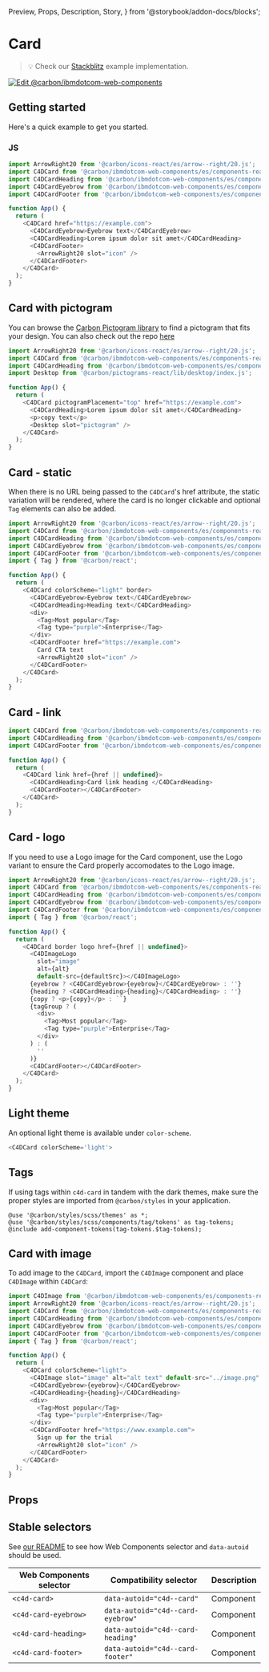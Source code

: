   Preview,
  Props,
  Description,
  Story,
} from '@storybook/addon-docs/blocks';

# Card

> 💡 Check our
> [Stackblitz](https://stackblitz.com/github/carbon-design-system/carbon-for-ibm-dotcom/tree/main/packages/web-components/examples/stackblitz/components-react/card)
> example implementation.

[![Edit @carbon/ibmdotcom-web-components](https://developer.stackblitz.com/img/open_in_stackblitz.svg)](https://stackblitz.com/github/carbon-design-system/carbon-for-ibm-dotcom/tree/main/packages/web-components/examples/stackblitz/components-react/card)

## Getting started

Here's a quick example to get you started.

### JS

```javascript
import ArrowRight20 from '@carbon/icons-react/es/arrow--right/20.js';
import C4DCard from '@carbon/ibmdotcom-web-components/es/components-react/card/card';
import C4DCardHeading from '@carbon/ibmdotcom-web-components/es/components-react/card/card-heading';
import C4DCardEyebrow from '@carbon/ibmdotcom-web-components/es/components-react/card/card-eyebrow';
import C4DCardFooter from '@carbon/ibmdotcom-web-components/es/components-react/card/card-footer';

function App() {
  return (
    <C4DCard href="https://example.com">
      <C4DCardEyebrow>Eyebrow text</C4DCardEyebrow>
      <C4DCardHeading>Lorem ipsum dolor sit amet</C4DCardHeading>
      <C4DCardFooter>
        <ArrowRight20 slot="icon" />
      </C4DCardFooter>
    </C4DCard>
  );
}
```

## Card with pictogram

You can browse the
[Carbon Pictogram library](https://www.carbondesignsystem.com/guidelines/pictograms/library/)
to find a pictogram that fits your design. You can also check out the repo
[here](https://github.com/carbon-design-system/carbon/tree/main/packages/pictograms)

```javascript
import ArrowRight20 from '@carbon/icons-react/es/arrow--right/20.js';
import C4DCard from '@carbon/ibmdotcom-web-components/es/components-react/card/card';
import C4DCardHeading from '@carbon/ibmdotcom-web-components/es/components-react/card/card-heading';
import Desktop from '@carbon/pictograms-react/lib/desktop/index.js';

function App() {
  return (
    <C4DCard pictogramPlacement="top" href="https://example.com">
      <C4DCardHeading>Lorem ipsum dolor sit amet</C4DCardHeading>
      <p>copy text</p>
      <Desktop slot="pictogram" />
    </C4DCard>
  );
}
```

## Card - static

When there is no URL being passed to the `C4DCard`'s href attribute, the static
variation will be rendered, where the card is no longer clickable and optional
`Tag` elements can also be added.

```javascript
import ArrowRight20 from '@carbon/icons-react/es/arrow--right/20.js';
import C4DCard from '@carbon/ibmdotcom-web-components/es/components-react/card/card';
import C4DCardHeading from '@carbon/ibmdotcom-web-components/es/components-react/card/card-heading';
import C4DCardEyebrow from '@carbon/ibmdotcom-web-components/es/components-react/card/card-eyebrow';
import C4DCardFooter from '@carbon/ibmdotcom-web-components/es/components-react/card/card-footer';
import { Tag } from '@carbon/react';

function App() {
  return (
    <C4DCard colorScheme="light" border>
      <C4DCardEyebrow>Eyebrow text</C4DCardEyebrow>
      <C4DCardHeading>Heading text</C4DCardHeading>
      <div>
        <Tag>Most popular</Tag>
        <Tag type="purple">Enterprise</Tag>
      </div>
      <C4DCardFooter href="https://example.com">
        Card CTA text
        <ArrowRight20 slot="icon" />
      </C4DCardFooter>
    </C4DCard>
  );
}
```

## Card - link

```javascript
import C4DCard from '@carbon/ibmdotcom-web-components/es/components-react/card/card';
import C4DCardHeading from '@carbon/ibmdotcom-web-components/es/components-react/card/card-heading';
import C4DCardFooter from '@carbon/ibmdotcom-web-components/es/components-react/card/card-footer';

function App() {
  return (
    <C4DCard link href={href || undefined}>
      <C4DCardHeading>Card link heading </C4DCardHeading>
      <C4DCardFooter></C4DCardFooter>
    </C4DCard>
  );
}
```

## Card - logo

If you need to use a Logo image for the Card component, use the Logo variant to
ensure the Card properly accomodates to the Logo image.

```javascript
import ArrowRight20 from '@carbon/icons-react/es/arrow--right/20.js';
import C4DCard from '@carbon/ibmdotcom-web-components/es/components-react/card/card';
import C4DCardHeading from '@carbon/ibmdotcom-web-components/es/components-react/card/card-heading';
import C4DCardEyebrow from '@carbon/ibmdotcom-web-components/es/components-react/card/card-eyebrow';
import C4DCardFooter from '@carbon/ibmdotcom-web-components/es/components-react/card/card-footer';
import { Tag } from '@carbon/react';

function App() {
  return (
    <C4DCard border logo href={href || undefined}>
      <C4DImageLogo
        slot="image"
        alt={alt}
        default-src={defaultSrc}></C4DImageLogo>
      {eyebrow ? <C4DCardEyebrow>{eyebrow}</C4DCardEyebrow> : ''}
      {heading ? <C4DCardHeading>{heading}</C4DCardHeading> : ''}
      {copy ? <p>{copy}</p> : ``}
      {tagGroup ? (
        <div>
          <Tag>Most popular</Tag>
          <Tag type="purple">Enterprise</Tag>
        </div>
      ) : (
        ''
      )}
      <C4DCardFooter></C4DCardFooter>
    </C4DCard>
  );
}
```

## Light theme

An optional light theme is available under `color-scheme`.

```javascript
<C4DCard colorScheme='light'>
```

## Tags

If using tags within `c4d-card` in tandem with the dark themes, make sure the
proper styles are imported from `@carbon/styles` in your application.

```
@use '@carbon/styles/scss/themes' as *;
@use '@carbon/styles/scss/components/tag/tokens' as tag-tokens;
@include add-component-tokens(tag-tokens.$tag-tokens);
```

## Card with image

To add image to the `C4DCard`, import the `C4DImage` component and place
`C4DImage` within `C4DCard`:

```javascript
import C4DImage from '@carbon/ibmdotcom-web-components/es/components-react/image/image';
import ArrowRight20 from '@carbon/icons-react/es/arrow--right/20.js';
import C4DCard from '@carbon/ibmdotcom-web-components/es/components-react/card/card';
import C4DCardHeading from '@carbon/ibmdotcom-web-components/es/components-react/card/card-heading';
import C4DCardEyebrow from '@carbon/ibmdotcom-web-components/es/components-react/card/card-eyebrow';
import C4DCardFooter from '@carbon/ibmdotcom-web-components/es/components-react/card/card-footer';
import { Tag } from '@carbon/react';

function App() {
  return (
    <C4DCard colorScheme="light">
      <C4DImage slot="image" alt="alt text" default-src="../image.png" />
      <C4DCardEyebrow>{eyebrow}</C4DCardEyebrow>
      <C4DCardHeading>{heading}</C4DCardHeading>
      <div>
        <Tag>Most popular</Tag>
        <Tag type="purple">Enterprise</Tag>
      </div>
      <C4DCardFooter href="https://www.example.com">
        Sign up for the trial
        <ArrowRight20 slot="icon" />
      </C4DCardFooter>
    </C4DCard>
  );
}
```

## Props

<Props of={PropTypesRef} />

## Stable selectors

See
[our README](https://github.com/carbon-design-system/carbon-for-ibm-dotcom/tree/main/packages/web-components#stable-selectors-for-analytics-and-integratione2e-testing-in-web-components)
to see how Web Components selector and `data-autoid` should be used.

| Web Components selector | Compatibility selector            | Description |
| ----------------------- | --------------------------------- | ----------- |
| `<c4d-card>`            | `data-autoid="c4d--card"`         | Component   |
| `<c4d-card-eyebrow>`    | `data-autoid="c4d--card-eyebrow"` | Component   |
| `<c4d-card-heading>`    | `data-autoid="c4d--card-heading"` | Component   |
| `<c4d-card-footer>`     | `data-autoid="c4d--card-footer"`  | Component   |
